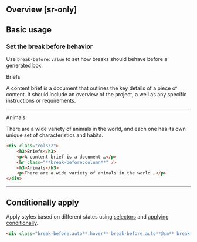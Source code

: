 ## Overview [sr-only]
<Overview/>

## Basic usage
### Set the break before behavior
Use `break-before:value` to set how breaks should behave before a generated box.
<Demo className="py:0!">
    <div className="bg:float p:8x">
        <div className="gap:8x cols:2">
            <div className="f:28 f:bold">Briefs</div>
            <p>A content brief is a document that outlines the key details of a piece of content. It should include an overview of the project, a well as any specific instructions or requirements. </p>
            <hr className="border:2px|solid|gray-80 break-before:column" />
            <div className="f:28 f:bold">Animals</div>
            <p>There are a wide variety of animals in the world, and each one has its own unique set of characteristics and habits.</p>
        </div>
    </div>
</Demo>
```html
<div class="cols:2">
    <h3>Briefs</h3>
    <p>A content brief is a document …</p>
    <hr class="**break-before:column**" />
    <h3>Animals</h3>
    <p>There are a wide variety of animals in the world …</p>
</div>
```

---

## Conditionally apply
Apply styles based on different states using [selectors](/guide/state-selectors) and [applying conditionally](/guide/applying-conditionally).
```html
<div class="break-before:auto**:hover** break-before:auto**@sm** break-before:auto**@dark** break-before:auto**@print**">…</div>
```

